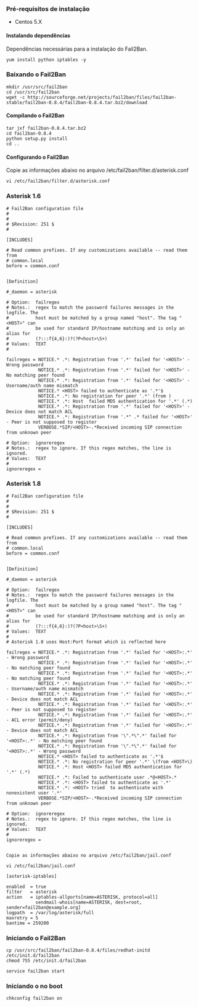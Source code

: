 ===Pré-requisitos de instalação===

* Centos 5.X<br>

====Instalando dependências====

Dependências necessárias para a instalação do Fail2Ban.

<pre>
yum install python iptables -y
</pre>

===Baixando o Fail2Ban===

<pre>
mkdir /usr/src/fail2ban
cd /usr/src/fail2ban
wget -c http://sourceforge.net/projects/fail2ban/files/fail2ban-stable/fail2ban-0.8.4/fail2ban-0.8.4.tar.bz2/download
</pre>

====Compilando o Fail2Ban====
<pre>
tar jxf fail2ban-0.8.4.tar.bz2
cd fail2ban-0.8.4
python setup.py install
cd ..
</pre>

====Configurando o Fail2Ban====

Copie as informações abaixo no arquivo /etc/fail2ban/filter.d/asterisk.conf

<pre>
vi /etc/fail2ban/filter.d/asterisk.conf
</pre>

===Asterisk 1.6===

<pre>
# Fail2Ban configuration file
#
#
# $Revision: 251 $
#

[INCLUDES]

# Read common prefixes. If any customizations available -- read them from
# common.local
before = common.conf


[Definition]

#_daemon = asterisk

# Option:  failregex
# Notes.:  regex to match the password failures messages in the logfile. The
#          host must be matched by a group named "host". The tag "<HOST>" can
#          be used for standard IP/hostname matching and is only an alias for
#          (?:::f{4,6}:)?(?P<host>\S+)
# Values:  TEXT
#

failregex = NOTICE.* .*: Registration from '.*' failed for '<HOST>' - Wrong password
            NOTICE.* .*: Registration from '.*' failed for '<HOST>' - No matching peer found
            NOTICE.* .*: Registration from '.*' failed for '<HOST>' - Username/auth name mismatch
            NOTICE.* <HOST> failed to authenticate as '.*'$
            NOTICE.* .*: No registration for peer '.*' (from )
            NOTICE.* .*: Host  failed MD5 authentication for '.*' (.*)
            NOTICE.* .*: Registration from '.*' failed for '<HOST>' - Device does not match ACL
            NOTICE.* .*: Registration from '.*" .* failed for '<HOST>' - Peer is not supposed to register
            VERBOSE.*SIP/<HOST>-.*Received incoming SIP connection from unknown peer
   
# Option:  ignoreregex
# Notes.:  regex to ignore. If this regex matches, the line is ignored.
# Values:  TEXT
#
ignoreregex =
</pre>


===Asterisk 1.8===
<pre>
# Fail2Ban configuration file
#
#
# $Revision: 251 $
#

[INCLUDES]

# Read common prefixes. If any customizations available -- read them from
# common.local
before = common.conf


[Definition]

#_daemon = asterisk

# Option:  failregex
# Notes.:  regex to match the password failures messages in the logfile. The
#          host must be matched by a group named "host". The tag "<HOST>" can
#          be used for standard IP/hostname matching and is only an alias for
#          (?:::f{4,6}:)?(?P<host>\S+)
# Values:  TEXT
#
# Asterisk 1.8 uses Host:Port format which is reflected here

failregex = NOTICE.* .*: Registration from '.*' failed for '<HOST>:.*' - Wrong password
            NOTICE.* .*: Registration from '.*' failed for '<HOST>:.*' - No matching peer found
            NOTICE.* .*: Registration from '.*' failed for '<HOST>:.*' - No matching peer found
            NOTICE.* .*: Registration from '.*' failed for '<HOST>:.*' - Username/auth name mismatch
            NOTICE.* .*: Registration from '.*' failed for '<HOST>:.*' - Device does not match ACL
            NOTICE.* .*: Registration from '.*' failed for '<HOST>:.*' - Peer is not supposed to register
            NOTICE.* .*: Registration from '.*' failed for '<HOST>:.*' - ACL error (permit/deny)
            NOTICE.* .*: Registration from '.*' failed for '<HOST>:.*' - Device does not match ACL
            NOTICE.* .*: Registration from '\".*\".*' failed for '<HOST>:.*' - No matching peer found
            NOTICE.* .*: Registration from '\".*\".*' failed for '<HOST>:.*' - Wrong password
            NOTICE.* <HOST> failed to authenticate as '.*'$
            NOTICE.* .*: No registration for peer '.*' \(from <HOST>\)
            NOTICE.* .*: Host <HOST> failed MD5 authentication for '.*' (.*)
            NOTICE.* .*: Failed to authenticate user .*@<HOST>.*
            NOTICE.* .*: <HOST> failed to authenticate as '.*'
            NOTICE.* .*: <HOST> tried  to authenticate with nonexistent user '.*'
            VERBOSE.*SIP/<HOST>-.*Received incoming SIP connection from unknown peer
   
# Option:  ignoreregex
# Notes.:  regex to ignore. If this regex matches, the line is ignored.
# Values:  TEXT
#
ignoreregex =
</pre>

<pre>

Copie as informações abaixo no arquivo /etc/fail2ban/jail.conf
</pre>
<pre>
vi /etc/fail2ban/jail.conf
</pre>

<pre>
[asterisk-iptables]

enabled  = true
filter   = asterisk
action   = iptables-allports[name=ASTERISK, protocol=all]
           sendmail-whois[name=ASTERISK, dest=root, sender=fail2ban@example.org]
logpath  = /var/log/asterisk/full
maxretry = 5
bantime = 259200
</pre>

===Iniciando o Fail2Ban===

<pre>
cp /usr/src/fail2ban/fail2ban-0.8.4/files/redhat-initd /etc/init.d/fail2ban
chmod 755 /etc/init.d/fail2ban
</pre>

<pre>
service fail2ban start
</pre>

===Iniciando o no boot===

<pre>
chkconfig fail2ban on
</pre>